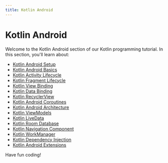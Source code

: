 ```yaml
---
title: Kotlin Android
---
```


# Kotlin Android

Welcome to the Kotlin Android section of our Kotlin programming tutorial. In this section, you'll learn about:

- [Kotlin Android Setup](./0-kotlin-android-setup.mdx)
- [Kotlin Android Basics](./1-kotlin-android-basics.mdx)
- [Kotlin Activity Lifecycle](./2-kotlin-activity-lifecycle.mdx)
- [Kotlin Fragment Lifecycle](./3-kotlin-fragment-lifecycle.mdx)
- [Kotlin View Binding](./4-kotlin-view-binding.mdx)
- [Kotlin Data Binding](./5-kotlin-data-binding.mdx)
- [Kotlin RecyclerView](./6-kotlin-recyclerview.mdx)
- [Kotlin Android Coroutines](./7-kotlin-android-coroutines.mdx)
- [Kotlin Android Architecture](./8-kotlin-android-architecture.mdx)
- [Kotlin ViewModels](./9-kotlin-viewmodels.mdx)
- [Kotlin LiveData](./10-kotlin-livedata.mdx)
- [Kotlin Room Database](./11-kotlin-room-database.mdx)
- [Kotlin Navigation Component](./12-kotlin-navigation-component.mdx)
- [Kotlin WorkManager](./13-kotlin-workmanager.mdx)
- [Kotlin Dependency Injection](./14-kotlin-dependency-injection.mdx)
- [Kotlin Android Extensions](./15-kotlin-android-extensions.mdx)

Have fun coding!